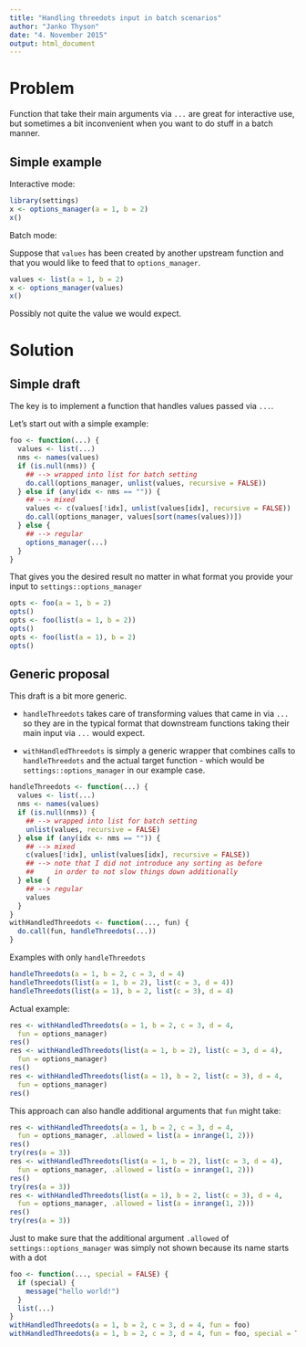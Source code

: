 ```yaml
---
title: "Handling threedots input in batch scenarios"
author: "Janko Thyson"
date: "4. November 2015"
output: html_document
---
```


# Problem

Function that take their main arguments via `...` are great for interactive use, but sometimes a bit inconvenient when you want to do stuff in a batch manner.

## Simple example

Interactive mode:

```r
library(settings)
x <- options_manager(a = 1, b = 2)
x()
```

Batch mode:

Suppose that `values` has been created by another upstream function and that you would like to feed that to `options_manager`.

```r
values <- list(a = 1, b = 2)
x <- options_manager(values)
x()
```

Possibly not quite the value we would expect.

# Solution

## Simple draft 

The key is to implement a function that handles values passed via `...`.

Let's start out with a simple example:

```r
foo <- function(...) {
  values <- list(...)
  nms <- names(values)
  if (is.null(nms)) {
    ## --> wrapped into list for batch setting
    do.call(options_manager, unlist(values, recursive = FALSE))
  } else if (any(idx <- nms == "")) {
    ## --> mixed
    values <- c(values[!idx], unlist(values[idx], recursive = FALSE))
    do.call(options_manager, values[sort(names(values))])
  } else {
    ## --> regular
    options_manager(...)
  }
}
```

That gives you the desired result no matter in what format you provide your input to `settings::options_manager`

```r
opts <- foo(a = 1, b = 2)
opts()
opts <- foo(list(a = 1, b = 2))
opts()
opts <- foo(list(a = 1), b = 2)
opts()
```

## Generic proposal

This draft is a bit more generic.

- `handleThreedots` takes care of transforming values that came in via `...` so they are in the typical format that downstream functions taking their main input via `...` would expect.

- `withHandledThreedots` is simply a generic wrapper that combines calls to `handleThreedots` and the actual target function - which would be `settings::options_manager` in our example case.

```r
handleThreedots <- function(...) {
  values <- list(...)
  nms <- names(values)
  if (is.null(nms)) {
    ## --> wrapped into list for batch setting
    unlist(values, recursive = FALSE)
  } else if (any(idx <- nms == "")) {
    ## --> mixed
    c(values[!idx], unlist(values[idx], recursive = FALSE))
    ## --> note that I did not introduce any sorting as before 
    ##     in order to not slow things down additionally 
  } else {
    ## --> regular
    values
  }
}
withHandledThreedots <- function(..., fun) {
  do.call(fun, handleThreedots(...))
}
```

Examples with only `handleThreedots`

```r
handleThreedots(a = 1, b = 2, c = 3, d = 4)
handleThreedots(list(a = 1, b = 2), list(c = 3, d = 4))
handleThreedots(list(a = 1), b = 2, list(c = 3), d = 4)
```

Actual example:

```r
res <- withHandledThreedots(a = 1, b = 2, c = 3, d = 4, 
  fun = options_manager)
res()
res <- withHandledThreedots(list(a = 1, b = 2), list(c = 3, d = 4),
  fun = options_manager)
res()
res <- withHandledThreedots(list(a = 1), b = 2, list(c = 3), d = 4,
  fun = options_manager)
res()
```

This approach can also handle additional arguments that `fun` might take:

```r
res <- withHandledThreedots(a = 1, b = 2, c = 3, d = 4,
  fun = options_manager, .allowed = list(a = inrange(1, 2)))
res()
try(res(a = 3))
res <- withHandledThreedots(list(a = 1, b = 2), list(c = 3, d = 4),
  fun = options_manager, .allowed = list(a = inrange(1, 2)))
res()
try(res(a = 3))
res <- withHandledThreedots(list(a = 1), b = 2, list(c = 3), d = 4,
  fun = options_manager, .allowed = list(a = inrange(1, 2)))
res()
try(res(a = 3))
```

Just to make sure that the additional argument `.allowed` of `settings::options_manager` was simply not shown because its name starts with a dot

```r
foo <- function(..., special = FALSE) {
  if (special) {
    message("hello world!")
  }
  list(...)
}
withHandledThreedots(a = 1, b = 2, c = 3, d = 4, fun = foo)
withHandledThreedots(a = 1, b = 2, c = 3, d = 4, fun = foo, special = TRUE)
```
